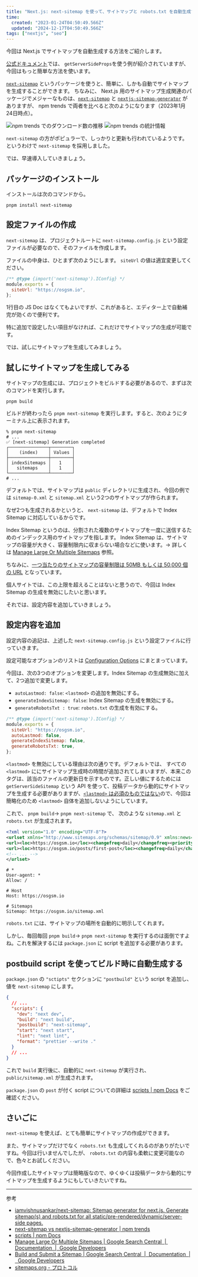 ```yaml
---
title: "Next.js: next-sitemap を使って、サイトマップと robots.txt を自動生成する"
time:
  created: "2023-01-24T04:50:49.566Z"
  updated: "2024-12-17T04:50:49.566Z"
tags: ["nextjs", "seo"]
---
```


今回は Next.js でサイトマップを自動生成する方法をご紹介します。

[公式ドキュメント](https://nextjs.org/learn/seo/crawling-and-indexing/xml-sitemaps)では、 `getServerSideProps`を使う例が紹介されていますが、今回はもっと簡単な方法を使います。

[`next-sitemap`](https://github.com/iamvishnusankar/next-sitemap) というパッケージを使うと、簡単に、しかも自動でサイトマップを生成することができます。
ちなみに、 Next.js 用のサイトマップ生成関連のパッケージでメジャーなものは、[`next-sitemap`](https://github.com/iamvishnusankar/next-sitemap) と [`nextjs-sitemap-generator`](https://github.com/IlusionDev/nextjs-sitemap-generator) がありますが、 npm trends で両者を比べると次のようになります（2023年1月24日時点）。

<Image src="/blog/images/next-sitemap/image1.png" alt="npm trends でのダウンロード数の推移" caption="next-sitemap vs nextjs-sitemap-generator | npm trends" />

<Image src="/blog/images/next-sitemap/image2.png" alt="npm trends の統計情報" caption="next-sitemap vs nextjs-sitemap-generator | npm trends" />

`next-sitemap` の方がポピュラーで、しっかりと更新も行われているようです。というわけで `next-sitemap` を採用しました。

では、早速導入していきましょう。

## パッケージのインストール

インストールは次のコマンドから。

```shell
pnpm install next-sitemap
```

## 設定ファイルの作成

`next-sitemap` は、プロジェクトルートに `next-sitemap.config.js` という設定ファイルが必要なので、そのファイルを作成します。

ファイルの中身は、ひとまず次のようにします。 `siteUrl` の値は適宜変更してください。

```js title="next-sitemap.config.js"
/** @type {import('next-sitemap').IConfig} */
module.exports = {
  siteUrl: "https://osgsm.io",
};
```

1行目の JS Doc はなくてもよいですが、これがあると、エディター上で自動補完が効くので便利です。

特に追加で設定したい項目がなければ、これだけでサイトマップの生成が可能です。

では、試しにサイトマップを生成してみましょう。

## 試しにサイトマップを生成してみる

サイトマップの生成には、プロジェクトをビルドする必要があるので、まずは次のコマンドを実行します。

```shell
pnpm build
```

ビルドが終わったら `pnpm next-sitemap` を実行します。すると、次のようにターミナル上に表示されます。

```shell title="Terminal"
% pnpm next-sitemap
# ...
✅ [next-sitemap] Generation completed
┌───────────────┬────────┐
│    (index)    │ Values │
├───────────────┼────────┤
│ indexSitemaps │   1    │
│   sitemaps    │   1    │
└───────────────┴────────┘
# ...
```

デフォルトでは、サイトマップは `public` ディレクトリに生成され、今回の例では `sitemap-0.xml` と `sitemap.xml` という2つのサイトマップが作られます。

なぜ2つも生成されるかというと、 `next-sitemap` は、デフォルトで Index Sitemap に対応しているからです。

Index Sitemap というのは、分割された複数のサイトマップを一度に送信するためのインデックス用のサイトマップを指します。 Index Sitemap は、サイトマップの容量が大きく、容量制限内に収まらない場合などに使います。→ 詳しくは [Manage Large Or Multiple Sitemaps](https://developers.google.com/search/docs/crawling-indexing/sitemaps/large-sitemaps) 参照。

ちなみに、[一つ当たりのサイトマップの容量制限は 50MB もしくは 50,000 個の URL](https://developers.google.com/search/docs/crawling-indexing/sitemaps/build-sitemap#sitemapformat) となっています。

個人サイトでは、この上限を超えることはないと思うので、今回は Index Sitemap の生成を無効にしたいと思います。

それでは、設定内容を追加していきましょう。

## 設定内容を追加

設定内容の追記は、上述した `next-sitemap.config.js` という設定ファイルに行っていきます。

設定可能なオプションのリストは [Configuration Options](https://github.com/iamvishnusankar/next-sitemap#configuration-options) にまとまっています。

今回は、次の3つのオプションを変更します。Index Sitemap の生成無効に加えて、2つ追加で変更します。

- `autoLastmod: false`: `<lastmod>` の追加を無効にする。
- `generateIndexSitemap: false`: Index Sitemap の生成を無効にする。
- `generateRobotsTxt : true`: `robots.txt` の生成を有効にする。

```js title="next-sitemap.config.js" {4-6}
/** @type {import('next-sitemap').IConfig} */
module.exports = {
  siteUrl: "https://osgsm.io",
  autoLastmod: false,
  generateIndexSitemap: false,
  generateRobotsTxt: true,
};
```

`<lastmod>` を無効にしている理由は次の通りです。デフォルトでは、 すべての `<lastmod>` ににサイトマップ生成時の時間が追加されてしまいますが、本来このタグは、該当のファイルの更新日を示すものです。正しい値にするためには `getServerSideSitemap` という API を使って、投稿データから動的にサイトマップを生成する必要がありますが、[`<lastmod>` は必須のものではない](https://www.sitemaps.org/ja/protocol.html)ので、今回は簡略化のため `<lastmod>` 自体を追加しないようにしています。

これで、 `pnpm build`→ `pnpm next-sitemap` で、 次のような `sitemap.xml` と `robots.txt` が生成されます。

```xml title="sitemap.xml"
<?xml version="1.0" encoding="UTF-8"?>
<urlset xmlns="http://www.sitemaps.org/schemas/sitemap/0.9" xmlns:news="http://www.google.com/schemas/sitemap-news/0.9" xmlns:xhtml="http://www.w3.org/1999/xhtml" xmlns:mobile="http://www.google.com/schemas/sitemap-mobile/1.0" xmlns:image="http://www.google.com/schemas/sitemap-image/1.1" xmlns:video="http://www.google.com/schemas/sitemap-video/1.1">
<url><loc>https://osgsm.io</loc><changefreq>daily</changefreq><priority>0.7</priority></url>
<url><loc>https://osgsm.io/posts/first-post</loc><changefreq>daily</changefreq><priority>0.7</priority></url>
<!-- ... -->
</urlset>
```

```none title="robots.txt"
# *
User-agent: *
Allow: /

# Host
Host: https://osgsm.io

# Sitemaps
Sitemap: https://osgsm.io/sitemap.xml
```

`robots.txt` には、サイトマップの場所を自動的に明示してくれます。

しかし、毎回毎回 `pnpm build`→ `pnpm next-sitemap` を実行するのは面倒ですよね。これを解決するには `package.json` に script を追加する必要があります。

## postbuild script を使ってビルド時に自動生成する

`package.json` の `"sctipts"` セクションに `"postbuild"` という script を追加し、値を `next-sitemap` にします。

```json title="package.json" {6}
{
  // ...
  "scripts": {
    "dev": "next dev",
    "build": "next build",
    "postbuild": "next-sitemap",
    "start": "next start",
    "lint": "next lint",
    "format": "prettier --write ."
  }
  // ...
}
```

これで `build` 実行後に、自動的に `next-sitemap` が実行され、 `public/sitemap.xml` が生成されます。

`package.json` の `post` が付く script についての詳細は [scripts | npm Docs](https://docs.npmjs.com/cli/v9/using-npm/scripts) をご確認ください。

## さいごに

`next-sitemap` を使えば、とても簡単にサイトマップの作成ができます。

また、サイトマップだけでなく `robots.txt` も生成してくれるのがありがたいですね。今回は行いませんでしたが、 `robots.txt` の内容も柔軟に変更可能なので、色々とお試しください。

今回作成したサイトマップは簡略版なので、ゆくゆくは投稿データから動的にサイトマップを生成するようにもしていきたいですね。

---

参考

- [iamvishnusankar/next-sitemap: Sitemap generator for next.js. Generate sitemap(s) and robots.txt for all static/pre-rendered/dynamic/server-side pages.](https://github.com/iamvishnusankar/next-sitemap)
- [next-sitemap vs nextjs-sitemap-generator | npm trends](https://npmtrends.com/next-sitemap-vs-nextjs-sitemap-generator)
- [scripts | npm Docs](https://docs.npmjs.com/cli/v9/using-npm/scripts)
- [Manage Large Or Multiple Sitemaps | Google Search Central  |  Documentation  |  Google Developers](https://developers.google.com/search/docs/crawling-indexing/sitemaps/large-sitemaps)
- [Build and Submit a Sitemap | Google Search Central  |  Documentation  |  Google Developers](https://developers.google.com/search/docs/crawling-indexing/sitemaps/build-sitemap)
- [sitemaps.org - プロトコル](https://www.sitemaps.org/ja/protocol.html)
